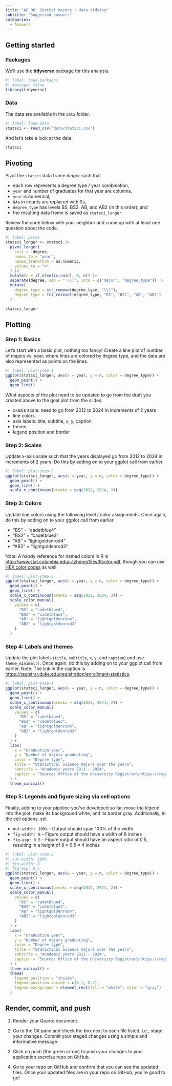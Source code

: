 ```yaml
---
title: "AE 06: StatSci majors + data tidying"
subtitle: "Suggested answers"
categories: 
  - Answers
---
```


## Getting started

### Packages

We'll use the **tidyverse** package for this analysis.

```r
#| label: load-packages
#| message: false
library(tidyverse)
```

### Data

The data are available in the `data` folder.

```r
#| label: load-data
statsci <- read_csv("data/statsci.csv")
```

And let's take a look at the data.

```r
statsci
```

## Pivoting

Pivot the `statsci` data frame *longer* such that

-   each row represents a degree type / year combination,
-   `year` and `n`umber of graduates for that year are columns,
-   `year` is numerical,
-   `NA`s in counts are replaced with 0s,
-   `degree_type` has levels BS, BS2, AB, and AB2 (in this order), and
-   the resulting data frame is saved as `statsci_longer`.

Review the code below with your neighbor and come up with at least one question about the code.

```r
#| label: pivot
statsci_longer <- statsci |>
  pivot_longer(
    cols = -degree,
    names_to = "year",
    names_transform = as.numeric,
    values_to = "n"
  ) |>
  mutate(n = if_else(is.na(n), 0, n)) |>
  separate(degree, sep = " \\(", into = c("major", "degree_type")) |>
  mutate(
    degree_type = str_remove(degree_type, "\\)"),
    degree_type = fct_relevel(degree_type, "BS", "BS2", "AB", "AB2")
  )

statsci_longer
```

## Plotting

### Step 1: Basics

Let's start with a basic plot, nothing too fancy!
Create a line plot of number of majors vs. year, where lines are colored by degree type, and the data are also represented as points on the lines.

```r
#| label: plot-step-1
ggplot(statsci_longer, aes(x = year, y = n, color = degree_type)) +
  geom_point() +
  geom_line()
```

What aspects of the plot need to be updated to go from the draft you created above to the goal plot from the slides.

-   x-axis scale: need to go from 2012 to 2024 in increments of 2 years
-   line colors
-   axis labels: title, subtitle, x, y, caption
-   theme
-   legend position and border

### Step 2: Scales

Update x-axis scale such that the years displayed go from 2012 to 2024 in increments of 2 years.
Do this by adding on to your ggplot call from earlier.

```r
#| label: plot-step-2
ggplot(statsci_longer, aes(x = year, y = n, color = degree_type)) +
  geom_point() +
  geom_line() +
  scale_x_continuous(breaks = seq(2012, 2024, 2))
```

### Step 3: Colors

Update line colors using the following level / color assignments.
Once again, do this by adding on to your ggplot call from earlier.

-   "BS" = "cadetblue4"
-   "BS2" = "cadetblue3"
-   "AB" = "lightgoldenrod4"
-   "AB2" = "lightgoldenrod3"

Note: A handy reference for named colors in R is <http://www.stat.columbia.edu/~tzheng/files/Rcolor.pdf>, though you can use [HEX color codes](https://www.w3schools.com/colors/colors_picker.asp) as well.

```r
#| label: plot-step-3
ggplot(statsci_longer, aes(x = year, y = n, color = degree_type)) +
  geom_point() +
  geom_line() +
  scale_x_continuous(breaks = seq(2012, 2024, 2)) +
  scale_color_manual(
    values = c(
      "BS" = "cadetblue4",
      "BS2" = "cadetblue3",
      "AB" = "lightgoldenrod4",
      "AB2" = "lightgoldenrod3"
    )
  )
```

### Step 4: Labels and themes

Update the plot labels (`title`, `subtitle`, `x`, `y`, and `caption`) and use `theme_minimal()`.
Once again, do this by adding on to your ggplot call from earlier.
Note: The link in the caption is <https://registrar.duke.edu/registration/enrollment-statistics>.

```r
#| label: plot-step-4
ggplot(statsci_longer, aes(x = year, y = n, color = degree_type)) +
  geom_point() +
  geom_line() +
  scale_x_continuous(breaks = seq(2012, 2024, 2)) +
  scale_color_manual(
    values = c(
      "BS" = "cadetblue4",
      "BS2" = "cadetblue3",
      "AB" = "lightgoldenrod4",
      "AB2" = "lightgoldenrod3"
    )
  ) +
  labs(
    x = "Graduation year",
    y = "Number of majors graduating",
    color = "Degree type",
    title = "Statistical Science majors over the years",
    subtitle = "Academic years 2011 - 2024",
    caption = "Source: Office of the University Registrar\nhttps://registrar.duke.edu/registration/enrollment-statistics"
  ) +
  theme_minimal()
```

### Step 5: Legends and figure sizing via cell options

Finally, adding to your pipeline you've developed so far, move the legend into the plot, make its background white, and its border gray.
Additionally, in the cell options, set

-   `out-width: 100%` -- Output should span 100% of the width
-   `fig-width: 8` -- Figure output should have a width of 8 inches
-   `fig-asp: 0.5` -- Figure output should have an aspect ratio of 0.5, resulting in a height of 8 \* 0.5 = 4 inches

```r
#| label: plot-step-5
#| out-width: 100%
#| fig-width: 8
#| fig-asp: 0.5
ggplot(statsci_longer, aes(x = year, y = n, color = degree_type)) +
  geom_point() +
  geom_line() +
  scale_x_continuous(breaks = seq(2012, 2024, 2)) +
  scale_color_manual(
    values = c(
      "BS" = "cadetblue4",
      "BS2" = "cadetblue3",
      "AB" = "lightgoldenrod4",
      "AB2" = "lightgoldenrod3"
    )
  ) +
  labs(
    x = "Graduation year",
    y = "Number of majors graduating",
    color = "Degree type",
    title = "Statistical Science majors over the years",
    subtitle = "Academic years 2011 - 2024",
    caption = "Source: Office of the University Registrar\nhttps://registrar.duke.edu/registration/enrollment-statistics"
  ) +
  theme_minimal() +
  theme(
    legend.position = "inside",
    legend.position.inside = c(0.1, 0.7),
    legend.background = element_rect(fill = "white", color = "gray")
  )
```

## Render, commit, and push

1.  Render your Quarto document.

2.  Go to the Git pane and check the box next to each file listed, i.e., stage your changes.
    Commit your staged changes using a simple and informative message.

3.  Click on push (the green arrow) to push your changes to your application exercise repo on GitHub.

4.  Go to your repo on GitHub and confirm that you can see the updated files.
    Once your updated files are in your repo on GitHub, you're good to go!
